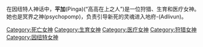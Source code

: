 在因纽特人神话中，'''平加'''(Pinga)(“高高在上之人”)是一位狩猎、生育和医疗女神。她也是冥界之神(psychopomp)，负责引导新死的灵魂进入地府-{{Link-en|亚德里分|Adlivun}}(Adlivun)。

[[Category:死亡女神|Category:死亡女神]]
[[Category:生育女神|Category:生育女神]]
[[Category:医疗女神|Category:医疗女神]]
[[Category:狩猎女神|Category:狩猎女神]]
[[Category:因纽特女神|Category:因纽特女神]]

{{Link-en|因纽特神话|Reli-stub}}